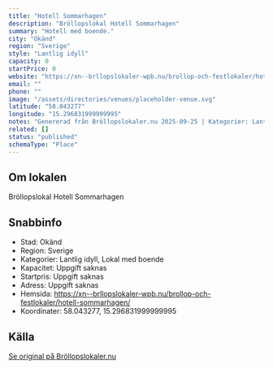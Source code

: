 ```yaml
---
title: "Hotell Sommarhagen"
description: "Bröllopslokal Hotell Sommarhagen"
summary: "Hotell med boende."
city: "Okänd"
region: "Sverige"
style: "Lantlig idyll"
capacity: 0
startPrice: 0
website: "https://xn--brllopslokaler-wpb.nu/brollop-och-festlokaler/hotell-sommarhagen/"
email: ""
phone: ""
image: "/assets/directories/venues/placeholder-venue.svg"
latitude: "58.043277"
longitude: "15.296831999999995"
notes: "Genererad från Bröllopslokaler.nu 2025-09-25 | Kategorier: Lantlig idyll, Lokal med boende"
related: []
status: "published"
schemaType: "Place"
---
```


## Om lokalen

Bröllopslokal Hotell Sommarhagen

## Snabbinfo

- Stad: Okänd
- Region: Sverige
- Kategorier: Lantlig idyll, Lokal med boende
- Kapacitet: Uppgift saknas
- Startpris: Uppgift saknas
- Adress: Uppgift saknas
- Hemsida: https://xn--brllopslokaler-wpb.nu/brollop-och-festlokaler/hotell-sommarhagen/
- Koordinater: 58.043277, 15.296831999999995

## Källa

[Se original på Bröllopslokaler.nu](https://xn--brllopslokaler-wpb.nu/brollop-och-festlokaler/hotell-sommarhagen/)
